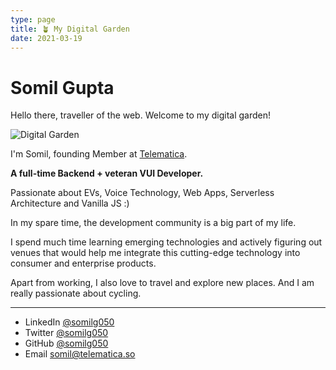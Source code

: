 ```yaml
---
type: page
title: 🪴 My Digital Garden
date: 2021-03-19
---
```


# Somil Gupta

Hello there, traveller of the web. Welcome to my digital garden!

![Digital Garden](https://wallpaperaccess.com/full/1510470.jpg)

I'm Somil, founding Member at [Telematica](https://telematica.so).

**A full-time Backend + veteran VUI Developer.**

Passionate about EVs, Voice Technology, Web Apps, Serverless Architecture and Vanilla JS :)

In my spare time, the development community is a big part of my life. 

I spend much time learning emerging technologies and actively figuring out venues that would help me integrate this cutting-edge technology into consumer and enterprise products.

Apart from working, I also love to travel and explore new places. And I am really passionate about cycling.

---

- LinkedIn [@somilg050](https://www.linkedin.com/in/somilg050/)
- Twitter [@somilg050](https://twitter.com/somilg050)
- GitHub [@somilg050](https://github.com/somilg050)
- Email somil@telematica.so
